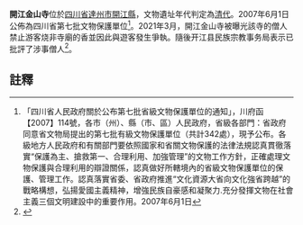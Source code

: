 {{msg:四川省文物保護單位
|名稱 = 開江金山寺
|編號 = 237
|圖片 = 
|級別 = S7
|分類 = 
|時代 = [[清代|清代]]
|地点 = [[四川省|四川省]][[達州市|達州市]][[開江縣|開江縣]]
|坐標 =
|登錄 = 2007年6月1日
}}
'''開江金山寺'''位於[[四川省|四川省]][[達州市|達州市]][[開江縣|開江縣]]，文物遺址年代判定為[[清代|清代]]。2007年6月1日公佈為四川省第七批文物保護單位<ref>「四川省人民政府關於公布第七批省級文物保護單位的通知」，川府函【2007】114號，各市（州）、縣（市、區）人民政府，省級各部門：省政府同意省文物局提出的第七批有級文物保護單位（共計342處），現予公布。各級地方人民政府和有關部門要依照國家和省關文物保護的法律法規認真貫徹落實“保護為主、搶救第一、合理利用、加強管理”的文物工作方針，正確處理文物保護與合理利用的辯證關係，認真做好所轄境內的省級文物保護單位的保護、管理工作。認真落實省委、省政府推進“文化資源大省向文化強省跨越”的戰略構想，弘揚愛國主義精神，增強民族自豪感和凝聚力.充分發揮文物在社會主義三個文明建設中的重要作用。2007年6月1日</ref>。2021年3月，開江金山寺被曝光該寺的僧人禁止游客烧非寺廟的香並因此與遊客發生爭執。隨後开江县民族宗教事务局表示已批評了涉事僧人<ref>{{cite news |title=四川开江回应“金山寺僧人不准游客烧外香”：对涉事者进行严肃批评教育 |url=https://www.163.com/dy/article/G5JJVTSP0514R9OJ.html}}</ref>。
==註釋==
{{reflist}}
{{文物保護單位小作品}}